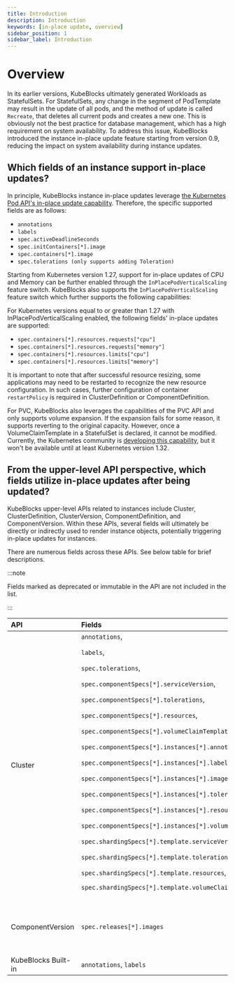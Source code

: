 ```yaml
---
title: Introduction
description: Introduction
keywords: [in-place update, overview]
sidebar_position: 1
sidebar_label: Introduction
---
```


# Overview

In its earlier versions, KubeBlocks ultimately generated Workloads as StatefulSets. For StatefulSets, any change in the segment of PodTemplate may result in the update of all pods, and the method of update is called `Recreate`, that deletes all current pods and creates a new one. This is obviously not the best practice for database management, which has a high requirement on system availability.
To address this issue, KubeBlocks introduced the instance in-place update feature starting from version 0.9, reducing the impact on system availability during instance updates.

## Which fields of an instance support in-place updates?

In principle, KubeBlocks instance in-place updates leverage [the Kubernetes Pod API's in-place update capability](https://kubernetes.io/docs/concepts/workloads/pods/#pod-update-and-replacement). Therefore, the specific supported fields are as follows:

* `annotations`
* `labels`
* `spec.activeDeadlineSeconds`
* `spec.initContainers[*].image`
* `spec.containers[*].image`
* `spec.tolerations (only supports adding Toleration)`

Starting from Kubernetes version 1.27, support for in-place updates of CPU and Memory can be further enabled through the `InPlacePodVerticalScaling` feature switch. KubeBlocks also supports the `InPlacePodVerticalScaling` feature switch which further supports the following capabilities:

For Kubernetes versions equal to or greater than 1.27 with InPlacePodVerticalScaling enabled, the following fields' in-place updates are supported:

* `spec.containers[*].resources.requests["cpu"]`
* `spec.containers[*].resources.requests["memory"]`
* `spec.containers[*].resources.limits["cpu"]`
* `spec.containers[*].resources.limits["memory"]`

It is important to note that after successful resource resizing, some applications may need to be restarted to recognize the new resource configuration. In such cases, further configuration of container `restartPolicy` is required in ClusterDefinition or ComponentDefinition.

For PVC, KubeBlocks also leverages the capabilities of the PVC API and only supports volume expansion. If the expansion fails for some reason, it supports reverting to the original capacity. However, once a VolumeClaimTemplate in a StatefulSet is declared, it cannot be modified. Currently, the Kubernetes community is [developing this capability](https://github.com/kubernetes/enhancements/pull/4651), but it won't be available until at least Kubernetes version 1.32.

## From the upper-level API perspective, which fields utilize in-place updates after being updated?

KubeBlocks upper-level APIs related to instances include Cluster, ClusterDefinition, ClusterVersion, ComponentDefinition, and ComponentVersion. Within these APIs, several fields will ultimately be directly or indirectly used to render instance objects, potentially triggering in-place updates for instances.

There are numerous fields across these APIs. See below table for brief descriptions.

:::note

Fields marked as deprecated or immutable in the API are not included in the list.

:::

| API |   Fields    |   Description  |
|:-----|:-------|:-----------|
|Cluster| `annotations`, <p>`labels`, </p><p>`spec.tolerations`, </p><p>`spec.componentSpecs[*].serviceVersion`, </p><p>`spec.componentSpecs[*].tolerations`, </p><p>`spec.componentSpecs[*].resources`, </p><p>`spec.componentSpecs[*].volumeClaimTemplates`, </p><p>`spec.componentSpecs[*].instances[*].annotations`, </p><p>`spec.componentSpecs[*].instances[*].labels`, </p><p>`spec.componentSpecs[*].instances[*].image`, </p><p>`spec.componentSpecs[*].instances[*].tolerations`, </p><p>`spec.componentSpecs[*].instances[*].resources`, </p><p>`spec.componentSpecs[*].instances[*].volumeClaimTemplates`, </p><p>`spec.shardingSpecs[*].template.serviceVersion`, </p><p>`spec.shardingSpecs[*].template.tolerations`, </p><p>`spec.shardingSpecs[*].template.resources`, </p><p>`spec.shardingSpecs[*].template.volumeClaimTemplates`</p> | Resources related fields means: <p>`requests["cpu"]`,</p><p>`requests["memory"]`,</p><p>`limits["cpu"]`,</p>`limits["memory"]` |
|   ComponentVersion  | `spec.releases[*].images`   | Whether in-place update is triggered depends on whether the corresponding image is changed.            |
| KubeBlocks Built-in |  `annotations`, `labels` |    |
